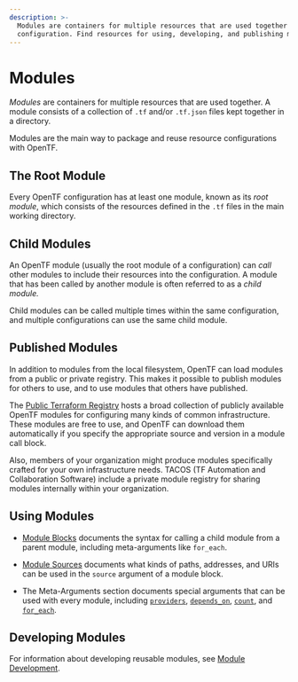 ```yaml
---
description: >-
  Modules are containers for multiple resources that are used together in a
  configuration. Find resources for using, developing, and publishing modules.
---
```


# Modules

_Modules_ are containers for multiple resources that are used together. A module
consists of a collection of `.tf` and/or `.tf.json` files kept together in a
directory.

Modules are the main way to package and reuse resource configurations with
OpenTF.

## The Root Module

Every OpenTF configuration has at least one module, known as its
_root module_, which consists of the resources defined in the `.tf` files in
the main working directory.

## Child Modules

An OpenTF module (usually the root module of a configuration) can _call_ other
modules to include their resources into the configuration. A module that has
been called by another module is often referred to as a _child module._

Child modules can be called multiple times within the same configuration, and
multiple configurations can use the same child module.

## Published Modules

In addition to modules from the local filesystem, OpenTF can load modules
from a public or private registry. This makes it possible to publish modules for
others to use, and to use modules that others have published.

The [Public Terraform Registry](https://registry.terraform.io/browse/modules) hosts a
broad collection of publicly available OpenTF modules for configuring many
kinds of common infrastructure. These modules are free to use, and OpenTF can
download them automatically if you specify the appropriate source and version in
a module call block.

Also, members of your organization might produce modules specifically crafted
for your own infrastructure needs. TACOS (TF Automation and Collaboration Software) include a private
module registry for sharing modules internally within your organization.

## Using Modules

- [Module Blocks](/docs/language/modules/syntax) documents the syntax for
  calling a child module from a parent module, including meta-arguments like
  `for_each`.

- [Module Sources](/docs/language/modules/sources) documents what kinds of paths,
  addresses, and URIs can be used in the `source` argument of a module block.

- The Meta-Arguments section documents special arguments that can be used with
  every module, including
  [`providers`](/docs/language/meta-arguments/module-providers),
  [`depends_on`](/docs/language/meta-arguments/depends_on),
  [`count`](/docs/language/meta-arguments/count),
  and [`for_each`](/docs/language/meta-arguments/for_each).

## Developing Modules

For information about developing reusable modules, see
[Module Development](/docs/language/modules/develop).
